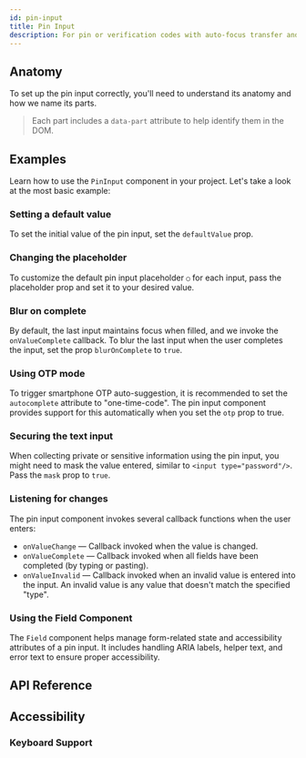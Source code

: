```yaml
---
id: pin-input
title: Pin Input
description: For pin or verification codes with auto-focus transfer and masking options.
---
```


<ComponentPreview id="PinInput" />

## Anatomy

To set up the pin input correctly, you'll need to understand its anatomy and how we name its parts.

> Each part includes a `data-part` attribute to help identify them in the DOM.

<Anatomy id="pin-input" />

## Examples

Learn how to use the `PinInput` component in your project. Let's take a look at the most basic
example:

<Example id="basic" />

### Setting a default value

To set the initial value of the pin input, set the `defaultValue` prop.

<Example id="initial-value" />

### Changing the placeholder

To customize the default pin input placeholder `○` for each input, pass the placeholder prop and set
it to your desired value.

<Example id="customized" />

### Blur on complete

By default, the last input maintains focus when filled, and we invoke the `onValueComplete`
callback. To blur the last input when the user completes the input, set the prop `blurOnComplete` to
`true`.

<Example id="blurred" />

### Using OTP mode

To trigger smartphone OTP auto-suggestion, it is recommended to set the `autocomplete` attribute to
"one-time-code". The pin input component provides support for this automatically when you set the
`otp` prop to true.

<Example id="otp-mode" />

### Securing the text input

When collecting private or sensitive information using the pin input, you might need to mask the
value entered, similar to `<input type="password"/>`. Pass the `mask` prop to `true`.

<Example id="with-mask" />

### Listening for changes

The pin input component invokes several callback functions when the user enters:

- `onValueChange` — Callback invoked when the value is changed.
- `onValueComplete` — Callback invoked when all fields have been completed (by typing or pasting).
- `onValueInvalid` — Callback invoked when an invalid value is entered into the input. An invalid
  value is any value that doesn't match the specified "type".

### Using the Field Component

The `Field` component helps manage form-related state and accessibility attributes of a pin input.
It includes handling ARIA labels, helper text, and error text to ensure proper accessibility.

<Example id="with-field" />

## API Reference

<ComponentTypes id="pin-input" />

## Accessibility

### Keyboard Support

<KeyBindingsTable id="pin-input" />
